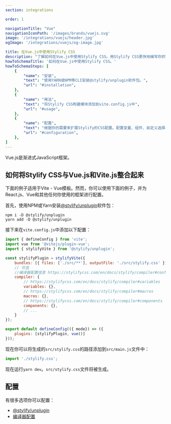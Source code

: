 ```yaml
---
section: integrations

order: 1

navigationTitle: "Vue"
navigationIconPath: '/images/brands/vuejs.svg'
image: '/integrations/vuejs/header.jpg'
ogImage: '/integrations/vuejs/og-image.jpg'

title: 在Vue.js中使用Stylify CSS
description: "了解如何在Vue.js中使用Stylify CSS。用Stylify CSS更快地编写你的Vue.js网站代码。"
howToSchemaTitle: '如何在Vue.js中使用Stylify CSS。'
howToSchemaSteps: [
	{
		"name": "安装",
		"text": "使用YARN或NPM等CLI安装@stylify/unplugin软件包。",
		"url": "#installation",
	},
	{
		"name": "用法",
		"text": "将Stylify CSS构建模块添加到vite.config.js中",
		"url": "#usage",
	},
	{
		"name": "配置",
		"text": "根据你的需要来扩展Stylify的CSS配置。配置变量、组件、自定义选择器和更多。" ,
		"url": "#configuration",
	},
]
---
```


Vue.js是渐进式JavaScript框架。

<StackBlitzLink link="stylify-vue-vite" />

## 如何将Stylify CSS与Vue.js和Vite.js整合起来

下面的例子适用于Vite - Vue模板。然而，你可以使用下面的例子，并为React.js、Vue和其他任何你使用的框架进行配置。

首先，使用NPM或Yarn安装[@stylify/unplugin](/zh/docs/unplugin)软件包：

```
npm i -D @stylify/unplugin
yarn add -D @stylify/unplugin
```

接下来在`vite.config.js`中添加以下配置：


```javascript
import { defineConfig } from 'vite';
import vue from '@vitejs/plugin-vue';
import { stylifyVite } from '@stylify/unplugin';

const stylifyPlugin = stylifyVite({
	bundles: [{ files: ['./src/**'], outputFile: './src/stylify.css' }],
	// 可选
	//编译器配置信息 https://stylifycss.com/en/docs/stylify/compiler#configuration
	compiler: {
		// https://stylifycss.com/en/docs/stylify/compiler#variables
		variables: {},
		// https://stylifycss.com/en/docs/stylify/compiler#macros
		macros: {},
		// https://stylifycss.com/en/docs/stylify/compiler#components
		components: {},
		// ...
	}
});

export default defineConfig(({ mode}) => ({
	plugins: [stylifyPlugin, vue()]
}));
```

现在你可以将生成的`src/stylify.css`的路径添加到`src/main.js`文件中：


```javascript
import './stylify.css';
```

现在运行`yarn dev`。`src/stylify.css`文件将被生成。

## 配置
有很多选项你可以配置：
- [@stylify/unplugin](/zh/docs/unplugin)
- [编译器配置](/zh/docs/stylify/compiler)

<WhereToNext />
